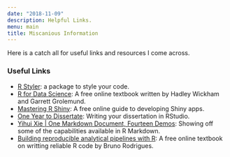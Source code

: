 ```yaml
---
date: "2018-11-09"
description: Helpful Links.
menu: main
title: Miscanious Information
---
```


Here is a catch all for useful links and resources I come across.  


### Useful Links

* [R Styler](https://styler.r-lib.org/): a package to style your code.
* [R for Data Science](https://r4ds.had.co.nz/): A free online textbook written by Hadley Wickham and Garrett Grolemund.
* [Mastering R Shiny](https://mastering-shiny.org/): A free online guide to developing Shiny apps.
* [One Year to Dissertate](https://livefreeordichotomize.com/posts/2018-09-14-one-year-to-dissertate/): Writing your dissertation in RStudio. 
* [Yihui Xie | One Markdown Document, Fourteen Demos](https://www.youtube.com/watch?v=qLEkUjxk7e8&ab_channel=RStudio): Showing off some of the capabilities available in R Markdown.
* [Building reproducible analytical pipelines with R](https://raps-with-r.dev/): A free online textbook on writting reliable R code by Bruno Rodrigues. 

<!-- * ggplot examples / cheat sheet -->